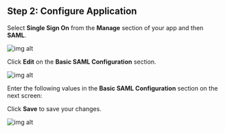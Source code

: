 ## Step 2: Configure Application

Select **Single Sign On** from the **Manage** section of your app and then **SAML**.

![img alt](https://cdn.boxyhq.com/docs/sso/providers/azure/4.png)

Click **Edit** on the **Basic SAML Configuration** section.

![img alt](https://cdn.boxyhq.com/docs/sso/providers/azure/5.png)

Enter the following values in the **Basic SAML Configuration** section on the next screen:

<div className='flex flex-col gap-4'>
  <div>
    <InputWithCopyButton text={spConfig.acsUrl} label='Reply URL (Assertion Consumer Service URL)' />
  </div>
  <div>
    <InputWithCopyButton text={spConfig.entityId} label='Identifier (Entity ID)' />
  </div>
</div>

Click **Save** to save your changes.

![img alt](https://cdn.boxyhq.com/docs/sso/providers/azure/6.png)

<Footer />
